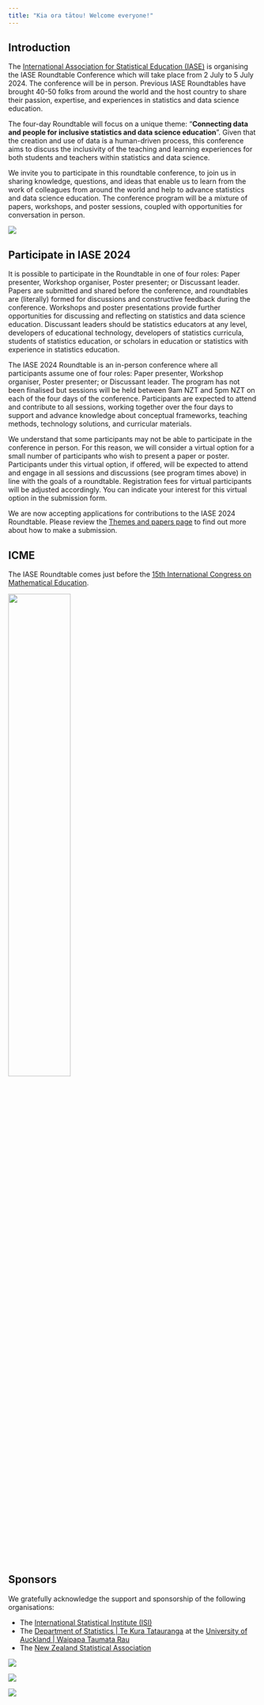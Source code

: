 ```yaml
---
title: "Kia ora tātou! Welcome everyone!"
---
```


## Introduction

::: grid
::: g-col-9
The [International Association for Statistical Education (IASE)](https://iase-web.org/) is organising the IASE Roundtable Conference which will take place from 2 July to 5 July 2024. The conference will be in person. Previous IASE Roundtables have brought 40-50 folks from around the world and the host country to share their passion, expertise, and experiences in statistics and data science education.

The four-day Roundtable will focus on a unique theme: "**Connecting data and people for inclusive statistics and data science education**". Given that the creation and use of data is a human-driven process, this conference aims to discuss the inclusivity of the teaching and learning experiences for both students and teachers within statistics and data science.

We invite you to participate in this roundtable conference, to join us in sharing knowledge, questions, and ideas that enable us to learn from the work of colleagues from around the world and help to advance statistics and data science education. The conference program will be a mixture of papers, workshops, and poster sessions, coupled with opportunities for conversation in person.
:::

::: g-col-3
![](images/conf_logo.png){fig-alt="Conference logo showing diverse people icons connected together"}
:::
:::

## Participate in IASE 2024

It is possible to participate in the Roundtable in one of four roles: Paper presenter, Workshop organiser, Poster presenter; or Discussant leader. Papers are submitted and shared before the conference, and roundtables are (literally) formed for discussions and constructive feedback during the conference. Workshops and poster presentations provide further opportunities for discussing and reflecting on statistics and data science education. Discussant leaders should be statistics educators at any level, developers of educational technology, developers of statistics curricula, students of statistics education, or scholars in education or statistics with experience in statistics education.

::: {.callout-note appearance='simple'}
The IASE 2024 Roundtable is an in-person conference where all participants assume one of four roles: Paper presenter, Workshop organiser, Poster presenter; or Discussant leader. The program has not been finalised but sessions will be held between 9am NZT and 5pm NZT on each of the four days of the conference. Participants are expected to attend and contribute to all sessions, working together over the four days to support and advance knowledge about conceptual frameworks, teaching methods, technology solutions, and curricular materials.

We understand that some participants may not be able to participate in the conference in person. For this reason, we will consider a virtual option for a small number of participants who wish to present a paper or poster. Participants under this virtual option, if offered, will be expected to attend and engage in all sessions and discussions (see program times above) in line with the goals of a roundtable. Registration fees for virtual participants will be adjusted accordingly. You can indicate your interest for this virtual option in the submission form. 
:::

We are now accepting applications for contributions to the IASE 2024 Roundtable. Please review the [Themes and papers page](themes.qmd) to find out more about how to make a submission.

## ICME

The IASE Roundtable comes just before the [15th International Congress on Mathematical Education](https://icme15.org/).

<img src='images/icme.png' width='50%'>

## Sponsors

We gratefully acknowledge the support and sponsorship of the following organisations:

- The [International Statistical Institute (ISI)](https://www.isi-web.org/)
- The [Department of Statistics | Te Kura Tatauranga](https://www.auckland.ac.nz/en/science/about-the-faculty/department-of-statistics.html) at the [University of Auckland | Waipapa Taumata Rau](https://auckland.ac.nz)
- The [New Zealand Statistical Association](https://www.stats.org.nz/)

::: grid

::: g-col-4

![](images/isi-logo.png)
:::

::: g-col-4

![](images/stats_dept.png)
:::

::: g-col-4
![](images/nzsa.png)
:::
:::

